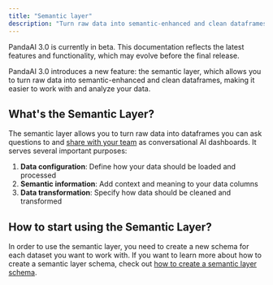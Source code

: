 ```yaml
---
title: "Semantic layer"
description: "Turn raw data into semantic-enhanced and clean dataframes"
---
```


<Note title="Beta Notice">
PandaAI 3.0 is currently in beta. This documentation reflects the latest features and functionality, which may evolve before the final release.
</Note>

PandaAI 3.0 introduces a new feature: the semantic layer, which allows you to turn raw data into semantic-enhanced and clean dataframes, making it easier to work with and analyze your data.

## What's the Semantic Layer?

The semantic layer allows you to turn raw data into dataframes you can ask questions to and [share with your team](/v3/share-dataframes) as conversational AI dashboards. It serves several important purposes:

1. **Data configuration**: Define how your data should be loaded and processed
2. **Semantic information**: Add context and meaning to your data columns
3. **Data transformation**: Specify how data should be cleaned and transformed

## How to start using the Semantic Layer?

In order to use the semantic layer, you need to create a new schema for each dataset you want to work with.
If you want to learn more about how to create a semantic layer schema, check out [how to create a semantic layer schema](/v3/new-semantic-layer-schema).